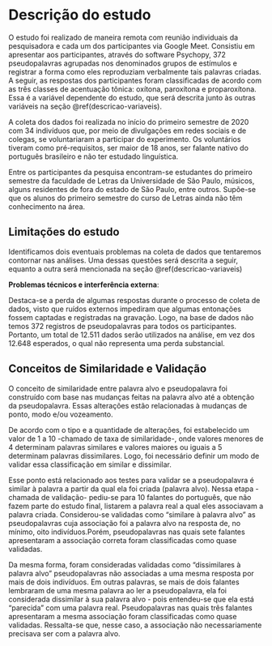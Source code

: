 # Descrição do estudo {#descricao-estudo}

O estudo foi realizado de maneira remota com reunião individuais da pesquisadora 
e cada um dos participantes via Google Meet. Consistiu em apresentar
aos participantes, através do software Psychopy, 372 pseudopalavras agrupadas nos
denominados grupos de estímulos e registrar a forma como eles reproduziam verbalmente
tais palavras criadas.
A seguir, as respostas dos participantes foram classificadas de acordo com as três
classes de acentuação tônica: oxítona, paroxítona e proparoxítona. Essa é a variável
dependente do estudo, que será descrita junto às outras variáveis na seção
\@ref(descricao-variaveis).

A coleta dos dados foi realizada no início do primeiro semestre de 2020 com 34
indivíduos que, por meio de divulgações em redes sociais e de colegas, se
voluntariaram a participar do experimento. Os voluntários tiveram como pré-requisitos,
ser maior de 18 anos, ser falante nativo do português brasileiro e não ter estudado
linguística. 

Entre os participantes da pesquisa encontram-se estudantes do primeiro semestre da
faculdade de Letras da Universidade de São Paulo, músicos, alguns residentes de fora 
do estado de São Paulo, entre outros. Supõe-se que os alunos do primeiro semestre 
do curso de Letras ainda não têm conhecimento na área. 

## Limitações do estudo

Identificamos dois eventuais problemas na coleta de dados que tentaremos contornar 
nas análises. Uma dessas questões será descrita a seguir, equanto a outra será mencionada na seção \@ref(descricao-variaveis)

__Problemas técnicos e interferência externa__: 

Destaca-se a perda de algumas respostas durante o processo de coleta de dados,
visto que ruídos externos impediram que algumas entonações fossem captadas e 
registradas na gravação. Logo, na base de dados não temos 372 registros de 
pseudopalavras para todos os participantes. Portanto, um total de 12.511 dados serão
utilizados na análise, em vez dos 12.648 esperados, o qual não representa uma perda 
substancial. 


## Conceitos de Similaridade e Validação

O conceito de similaridade entre palavra alvo e pseudopalavra foi construído com base nas mudanças feitas na palavra alvo até a obtenção da pseudopalavra. Essas alterações estão relacionadas à mudanças de ponto, modo e/ou vozeamento.

De acordo com o tipo e a quantidade de alterações, foi estabelecido um valor de 1 a 10 -chamado de taxa de similaridade-, onde valores menores de 4 determinam palavras similares e valores maiores ou iguais a 5 determinam palavras dissimilares. Logo, foi necessário definir um modo de validar essa classificação em similar e dissimilar. 

Esse ponto está relacionado aos testes para validar se a pseudopalavra é similar 
à palavra a partir da qual ela foi criada (palavra alvo). Nessa etapa -chamada de 
validação- pediu-se para 10 falantes do português, que não fazem parte do estudo final,
listarem a palavra real a qual eles associavam a palavra criada. Considerou-se 
validadas como "similare à palavra alvo" as pseudopalavras cuja associação foi a palavra alvo na resposta de, no mínimo, oito indivíduos.Porém, pseudopalavras nas quais sete falantes apresentaram a associação correta foram classificadas como quase validadas.  
  
Da mesma forma, foram consideradas validadas como "dissimilares à palavra alvo" pseudopalavras não associadas a uma mesma resposta por mais de dois indivíduos. Em outras palavras, se mais de dois falantes lembraram de uma mesma palavra ao ler a pseudopalavra, ela foi considerada dissimilar à sua palavra alvo - pois entendeu-se que ela está "parecida" com uma palavra real. Pseudopalavras nas quais três falantes apresentaram a mesma associação foram classificadas como quase validadas. Ressalta-se que, nesse caso, a associação não necessariamente precisava ser com a palavra alvo.



